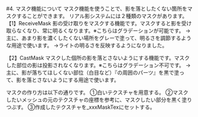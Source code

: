 #4. マスク機能について
マスク機能を使うことで、影を落としたくない箇所をマスクすることができます。
リアル影システムには２種類のマスクがあります。
【1】ReceiveMask
影の受け取りをマスクする機能です。マスクすると影を受け取らなくなり、常に明るくなります。※こちらはグラデーションが可能です。
→主に、あまり影を濃くしたくない場所をグレーで塗って、明るさを調節するような用途で使います。
→ライトの明るさを反映するようになりました。

【2】CastMask
マスクした個所の影を落とさないようにする機能です。マスクした部位の影は投影されなくなります。※こちらはグラデーション不可です。
→主に、影が落ちてほしくない部位（白目など）『の周囲のパーツ』を黒で塗って、影を落とさないようにする用途で使います。

マスクの作り方は以下の通りです。
①白いテクスチャを用意する。
②マスクしたいメッシュの元のテクスチャの座標を参考に、マスクしたい部分を黒く塗りつぶす。
③作成したテクスチャを_xxxMaskTexにセットする。